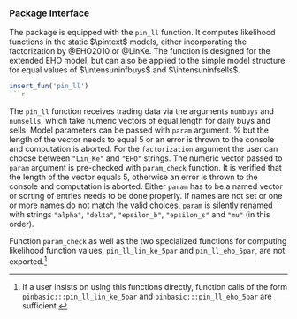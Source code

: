 ### Package Interface
The package is equipped with the `pin_ll` function.
It computes likelihood functions in the static $\pintext$ models,
either incorporating the factorization by @EHO2010 or @LinKe.
The function is designed for the extended EHO model, but can also be applied to the simple model structure
for equal values of $\intensuninfbuys$ and $\intensuninfsells$.

```r
insert_fun('pin_ll')
```r
```

The `pin_ll` function receives trading data via the arguments `numbuys` and `numsells`,
which take numeric vectors of equal length for daily buys and sells.
Model parameters can be passed with `param` argument. % but the length of the vector needs to equal 5 or an
error is thrown to the console and computation is aborted.
For the `factorization` argument the user can choose between `"Lin_Ke"` and `"EHO"` strings.
The numeric vector passed to `param` argument is pre-checked with `param_check` function.
It is verified that the length of the vector equals 5,
otherwise an error is thrown to the console and computation is aborted.
Either `param` has to be a named vector or sorting of entries needs to be done properly.
If names are not set or one or more names do not match the valid choices, `param` is silently renamed with
strings `"alpha"`, `"delta"`, `"epsilon_b"`, `"epsilon_s"` and `"mu"` (in this order).

Function `param_check` as well as
the two specialized functions for computing likelihood function values,
`pin_ll_lin_ke_5par` and `pin_ll_eho_5par`, are not exported.^[
If a user insists on using this functions directly, function calls of the form `pinbasic:::pin_ll_lin_ke_5par` and
`pinbasic:::pin_ll_eho_5par` are sufficient.]